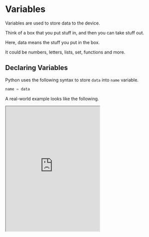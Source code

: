 # Variables

Variables are used to store data to the device.

Think of a box that you put stuff in, and then you can take stuff out.

Here, data means the stuff you put in the box.

It could be numbers, letters, lists, set, functions and more.

## Declaring Variables

Python uses the following syntax to store `data` into `name` variable.

```py
name = data
```

A real-world example looks like the following.

<iframe
  loading="lazy"
  title="Python IDLE Trinket"
  src="https://trinket.io/embed/python/a5d980683b"
  height="400"
/>

## Using Variables

After saving the data into the variable, use can use whatever were saved in the variable.

However, the point of the variable is that you could change it (it is dynamic).

So, to access the variables, just reference it using the name of the variable.

```py
name = 'John'
print(name)
```

## Rules for the name

There are a few rules for the name of the variable.

If you do not follow these rules, error will be thrown (you won't be able to run the code).

1. Only English and other letters, numbers, underscores(\_) is allowed.
2. The first letter cannot be a number (Something like `1name` is not allowed).
3. The name cannot be a reserved word (Something like `if` is not allowed).


<Quiz
  quiz={{
    quizTitle: 'Python Quiz 2',
    quizSynopsis: 'Quiz about variables! Test your knowledge about variables!',
    nrOfQuestions: '2',
    questions: [
      {
        question: 'Select the correct variable name for the following',
        questionType: 'text',
        answerSelectionType: 'single',
        answers: ['!ilovepython', '#ilovepython', 'i@python', 'i_love_python'],
        correctAnswer: '4',
        explanation: 'Characters such as !#@ is not allowed.',
        point: '40',
      },
      {
        question: 'Store inputed data into the variable name',
        questionType: 'text',
        answerSelectionType: 'single',
        answers: [
          'name = input("name: ")',
          'input("name: ") = name',
          'input = name("name: ")',
          'name("name: ") = input',
        ],
        correctAnswer: '1',
        explanation:
          'input() returns what was inputed by the user. You can store it by assigning the value to a variable.',
        point: '60',
      },
    ],
  }}
/>
